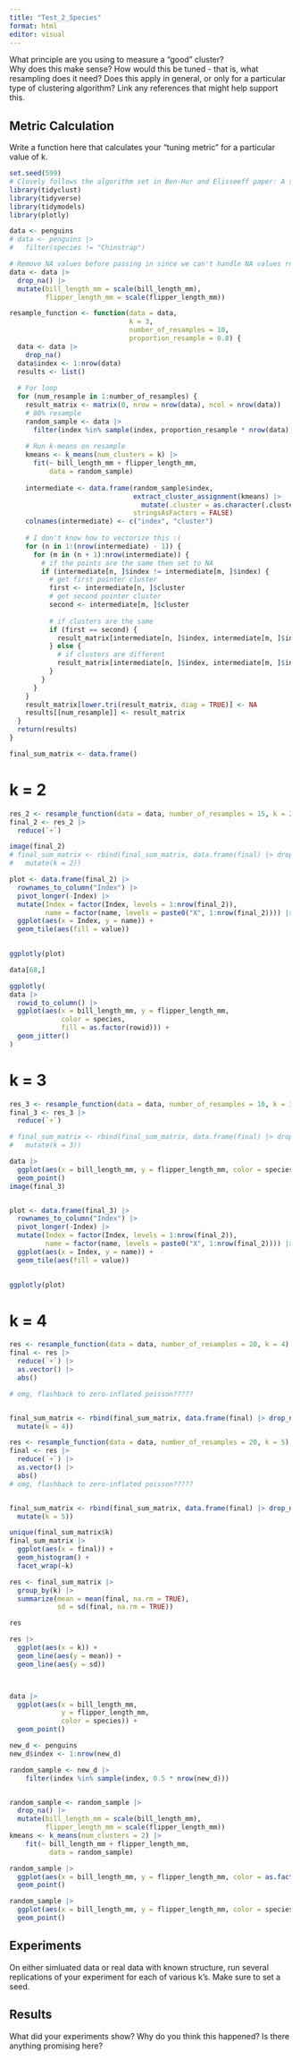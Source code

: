 ```yaml
---
title: "Test_2_Species"
format: html
editor: visual
---
```


What principle are you using to measure a "good" cluster?\
Why does this make sense? How would this be tuned - that is, what resampling does it need? Does this apply in general, or only for a particular type of clustering algorithm? Link any references that might help support this.

## Metric Calculation

Write a function here that calculates your "tuning metric" for a particular value of k.

```r
set.seed(599)
# Closely follows the algorithm set in Ben-Hur and Elisseeff paper: A stability based method for discovering structure in clustered data (2002)
library(tidyclust)
library(tidyverse)
library(tidymodels)
library(plotly)

data <- penguins
# data <- penguins |> 
#   filter(species != "Chinstrap")

# Remove NA values before passing in since we can't handle NA values rn lmao
data <- data |> 
  drop_na() |> 
  mutate(bill_length_mm = scale(bill_length_mm),
         flipper_length_mm = scale(flipper_length_mm))
```

```r
resample_function <- function(data = data,
                              k = 3,
                              number_of_resamples = 10,
                              proportion_resample = 0.8) {
  data <- data |> 
    drop_na()
  data$index <- 1:nrow(data)
  results <- list()
  
  # For loop
  for (num_resample in 1:number_of_resamples) {
    result_matrix <- matrix(0, nrow = nrow(data), ncol = nrow(data))
    # 80% resample
    random_sample <- data |> 
      filter(index %in% sample(index, proportion_resample * nrow(data)))
    
    # Run k-means on resample
    kmeans <- k_means(num_clusters = k) |> 
      fit(~ bill_length_mm + flipper_length_mm,
          data = random_sample)
    
    intermediate <- data.frame(random_sample$index,
                               extract_cluster_assignment(kmeans) |>
                                 mutate(.cluster = as.character(.cluster)),
                               stringsAsFactors = FALSE)
    colnames(intermediate) <- c("index", "cluster")
    
    # I don't know how to vectorize this :(
    for (n in 1:(nrow(intermediate) - 1)) {
      for (m in (n + 1):nrow(intermediate)) {
        # if the points are the same then set to NA
        if (intermediate[n, ]$index != intermediate[m, ]$index) {
          # get first pointer cluster
          first <- intermediate[n, ]$cluster
          # get second pointer cluster
          second <- intermediate[m, ]$cluster
  
          # if clusters are the same
          if (first == second) {
            result_matrix[intermediate[n, ]$index, intermediate[m, ]$index] <- 1
          } else {
            # if clusters are different
            result_matrix[intermediate[n, ]$index, intermediate[m, ]$index] <- -1
          }
        }
      }
    }
    result_matrix[lower.tri(result_matrix, diag = TRUE)] <- NA
    results[[num_resample]] <- result_matrix
  }
  return(results)
}
```

```r
final_sum_matrix <- data.frame()
```


# k = 2
```r
res_2 <- resample_function(data = data, number_of_resamples = 15, k = 2)
final_2 <- res_2 |> 
  reduce(`+`)

image(final_2)
# final_sum_matrix <- rbind(final_sum_matrix, data.frame(final) |> drop_na() |>
#   mutate(k = 2))

plot <- data.frame(final_2) |> 
  rownames_to_column("Index") |> 
  pivot_longer(-Index) |> 
  mutate(Index = factor(Index, levels = 1:nrow(final_2)),
         name = factor(name, levels = paste0("X", 1:nrow(final_2)))) |> 
  ggplot(aes(x = Index, y = name)) +
  geom_tile(aes(fill = value))
  

ggplotly(plot)
```
```r
data[68,]

ggplotly(
data |> 
  rowid_to_column() |> 
  ggplot(aes(x = bill_length_mm, y = flipper_length_mm,
             color = species,
             fill = as.factor(rowid))) +
  geom_jitter()
)
```


# k = 3
```r
res_3 <- resample_function(data = data, number_of_resamples = 10, k = 3)
final_3 <- res_3 |> 
  reduce(`+`)

# final_sum_matrix <- rbind(final_sum_matrix, data.frame(final) |> drop_na() |>
#   mutate(k = 3))

data |> 
  ggplot(aes(x = bill_length_mm, y = flipper_length_mm, color = species)) +
  geom_point()
image(final_3)


plot <- data.frame(final_3) |> 
  rownames_to_column("Index") |> 
  pivot_longer(-Index) |> 
  mutate(Index = factor(Index, levels = 1:nrow(final_2)),
         name = factor(name, levels = paste0("X", 1:nrow(final_2)))) |> 
  ggplot(aes(x = Index, y = name)) +
  geom_tile(aes(fill = value))
  

ggplotly(plot)

```

# k = 4
```r
res <- resample_function(data = data, number_of_resamples = 20, k = 4)
final <- res |> 
  reduce(`+`) |> 
  as.vector() |> 
  abs()

# omg, flashback to zero-inflated poisson?????


final_sum_matrix <- rbind(final_sum_matrix, data.frame(final) |> drop_na() |>
  mutate(k = 4))

res <- resample_function(data = data, number_of_resamples = 20, k = 5)
final <- res |> 
  reduce(`+`) |> 
  as.vector() |> 
  abs()
# omg, flashback to zero-inflated poisson?????


final_sum_matrix <- rbind(final_sum_matrix, data.frame(final) |> drop_na() |>
  mutate(k = 5))

```

```r
unique(final_sum_matrix$k)
final_sum_matrix |> 
  ggplot(aes(x = final)) +
  geom_histogram() +
  facet_wrap(~k)
```


```r
res <- final_sum_matrix |> 
  group_by(k) |> 
  summarize(mean = mean(final, na.rm = TRUE),
            sd = sd(final, na.rm = TRUE))

res

res |> 
  ggplot(aes(x = k)) +
  geom_line(aes(y = mean)) +
  geom_line(aes(y = sd))



data |> 
  ggplot(aes(x = bill_length_mm,
             y = flipper_length_mm,
             color = species)) +
  geom_point()
```

```r
new_d <- penguins
new_d$index <- 1:nrow(new_d)

random_sample <- new_d |>
    filter(index %in% sample(index, 0.5 * nrow(new_d)))


random_sample <- random_sample |>
  drop_na() |>
  mutate(bill_length_mm = scale(bill_length_mm),
         flipper_length_mm = scale(flipper_length_mm))
kmeans <- k_means(num_clusters = 2) |>
    fit(~ bill_length_mm + flipper_length_mm,
          data = random_sample)

random_sample |>
  ggplot(aes(x = bill_length_mm, y = flipper_length_mm, color = as.factor(kmeans$fit$cluster))) +
  geom_point()

random_sample |>
  ggplot(aes(x = bill_length_mm, y = flipper_length_mm, color = species)) +
  geom_point()
```


## Experiments

On either simluated data or real data with known structure, run several replications of your experiment for each of various k's. Make sure to set a seed.

## Results

What did your experiments show? Why do you think this happened? Is there anything promising here?
